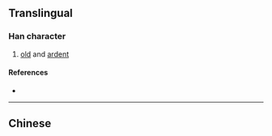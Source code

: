 {{character info}}
==Translingual==

===Han character===
{{Han char|rn=86|rad=火|as=09|sn=13|four=|canj=VNF,XVNF|ids=⿱⿰𣧄刂灬}}

# [[old]] and [[ardent]]

====References====
* {{Han ref|kx=0678.140|dkj=19240|dj=1090.040|hdz=32222.030|uh=716D|ud=29037}}

----

==Chinese==
{{zh-see|烈}}